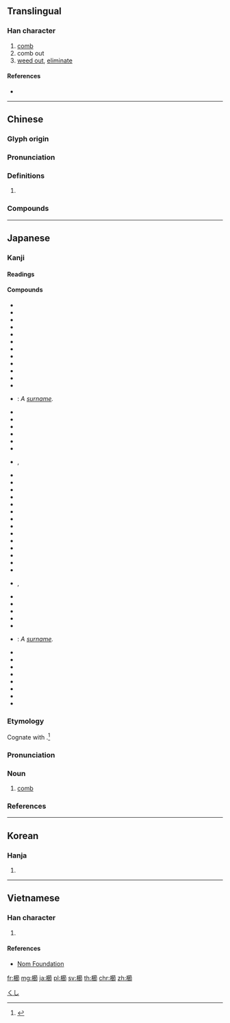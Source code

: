 {{character info/new}}
{{also|栉}}
==Translingual==

===Han character===
{{Han char|rn=75|rad=木|as=15|sn=19|four=48927|canj=DHAL|ids=⿰木節}}

# [[comb]]
# comb out
# [[weed out]], [[eliminate]]

====References====
* {{Han ref|kx=0560.240|dkj=15817|dj=0949.210|hdz=21302.080|uh=6ADB|ud=27355|bh=C0CD|bd=49357}}

----

==Chinese==
{{zh-forms|s=栉}}

===Glyph origin===
{{Han etym}}

===Pronunciation===
{{zh-pron
|m=zhì
|c=zit3
|mn=qz,xm,zz:chit/qz,tw,xm,zz:sat
|mn_note=chit - literary; sat - vernacular
|mc=y
|oc=y
|ma=
|cat=n,v
}}

===Definitions===
{{zh-hanzi}}

# {{rfdef|lang=zh}}

===Compounds===
{{zh-der|不櫛進士|侍巾櫛|執巾櫛|巾櫛|櫛垢爬癢|櫛工|櫛櫛|櫛次鱗比|櫛比|櫛比鱗差|櫛比鱗次|櫛沐|櫛風沐雨|櫛髮工|沐雨櫛風|爬櫛|盥櫛|篦櫛|象櫛|風櫛雨沐|鱗次櫛比}}

----

==Japanese==

===Kanji===
{{ja-kanji|rs=木15}}

====Readings====
{{ja-readings|goon=[[しち]] (shichi)|kanon=[[しつ]] (shitsu)|kun=[[くし]] (kushi), [[くしけずる]] (kushikezuru)}}

====Compounds====
{{der-top|Compounds}}
* {{ja-r|朝日櫛|あさひぐし}}
* {{ja-r|粗櫛|あらぐし}}
* {{ja-r|馬櫛|うまぐし}}
* {{ja-r|於六櫛|おろくぐし}}
* {{ja-r|形見の櫛|かたみ の くし}}
* {{ja-r|櫛占|くしうら}}
* {{ja-r|櫛置き|くしおき}}
* {{ja-r|櫛押さえ|くしおさえ}}
* {{ja-r|櫛形|くしがた}}
* {{ja-r|櫛巾|くしきん}}
* {{ja-r|櫛水母|くしくらげ}}
* {{ja-r|櫛笥|くしげ}}
* {{ja-r|櫛田|^くしだ}}: ''A [[surname]].''
* {{ja-r|櫛道具|くしどうぐ}}
* {{ja-r|櫛の歯が欠けたよう|くし の は が かけた よう}}
* {{ja-r|櫛の歯の如し|くし の は の ごとし}}
* {{ja-r|櫛の歯を挽く|くし の は を ひく}}
* {{ja-r|櫛箱|くしばこ}}
* {{ja-r|櫛払い|くしはらい}}
* {{ja-r|櫛引き|くしひき}}, {{ja-r|櫛挽き|くしひき}}
* {{ja-r|櫛巻き|くしまき}}
* {{ja-r|櫛目|くしめ}}
* {{ja-r|源氏物語玉の小櫛|^げんじ ^ものがたり ^たま の ^おくじ}}
* {{ja-r|源内櫛|げんないぐし}}
* {{ja-r|挿し櫛|さしぐし}}
* {{ja-r|櫛比|しっぴ}}
* {{ja-r|櫛風沐雨|しっぷうもく.う}}
* {{ja-r|梳き櫛|すきぐし}}
* {{ja-r|月形櫛|つきがたぐし}}
* {{ja-r|筑紫櫛|つくしぐし}}
* {{ja-r|黄楊櫛|つげぐし}}
* {{ja-r|手櫛|てぐし}}
* {{ja-r|唐櫛|とうぐし}}
* {{ja-r|解き櫛|ときぐし}}
* {{ja-r|投げ櫛|なげぐし}}, {{ja-r|擲げ櫛|なげぐし}}
* {{ja-r|撫で付け櫛|なでつけぐし}}
* {{ja-r|二枚櫛|にまいぐし}}
* {{ja-r|塗り櫛|ぬりぐし}}
* {{ja-r|花櫛|はなぐし}}
* {{ja-r|額櫛|ひたいぐし}}
* {{ja-r|平櫛|^ひらくし}}: ''A [[surname]].''
* {{ja-r|鬢櫛|びんぐし}}
* {{ja-r|二つ櫛|ふたつぐし}}
* {{ja-r|法師の櫛貯え|ほうし の くしだくわえ}}
* {{ja-r|真櫛|まくし}}
* {{ja-r|水櫛|みずぐし}}
* {{ja-r|有櫛動物|ゆうしつどうぶつ}}
* {{ja-r|横櫛|よこぐし}}
* {{ja-r|別れの櫛|わかれ の くし}}
{{der-bottom}}

{{wikipedia|lang=ja}}
{{ja-kanjitab|くし|yomi=k}}

===Etymology===
Cognate with {{m|ja|串|tr=kushi||skewer}}.<ref name="DJS">{{R:Daijisen}}</ref>

===Pronunciation===
{{ja-pron|yomi=k|くし|acc=2|dev=1|acc_ref=DJR,NHK}}

===Noun===
{{ja-noun|くし}}

# [[comb]]

===References===
<references/>

[[Category:ja:Hair|くし]]

----

==Korean==

===Hanja===
{{ko-hanja|hangeul=즐|eumhun=|rv=jeul|mr=chŭl|y=cul}}

# {{defn|lang=ko|sort=木15}}

----

==Vietnamese==

===Han character===
{{vi-readings|rs=木15| hanviet = trất}}

# {{defn|lang=vi|sort=木15}}

====References====
*[http://nomfoundation.org/common/nom_details.php?codepoint=6adb Nom Foundation]

[[fr:櫛]]
[[mg:櫛]]
[[ja:櫛]]
[[pl:櫛]]
[[sv:櫛]]
[[th:櫛]]
[[chr:櫛]]
[[zh:櫛]]